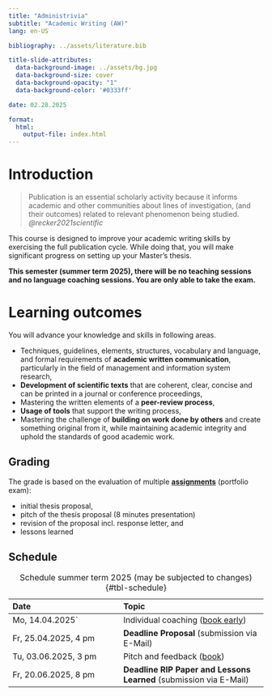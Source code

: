 ```yaml
---
title: "Administrivia"  
subtitle: "Academic Writing (AW)"
lang: en-US

bibliography: ../assets/literature.bib

title-slide-attributes:
  data-background-image: ../assets/bg.jpg
  data-background-size: cover
  data-background-opacity: "1"
  data-background-color: '#0333ff'

date: 02.28.2025

format: 
  html:
    output-file: index.html
---
```


# Introduction {.vertical-center background-color="#0333ff" background-image="../assets/bg.jpg"}

> Publication is an essential scholarly activity because it informs academic and other communities about lines of investigation, (and their outcomes) related to relevant phenomenon being studied. *@recker2021scientific*

:::notes
This course is designed to improve your academic writing skills by exercising the full publication cycle. While doing that, you will make significant progress on setting up your Master's thesis.

**This semester (summer term 2025), there will be no teaching sessions and no language coaching sessions. You are only able to take the exam.**
:::

# Learning outcomes

You will advance your knowledge and skills in following areas.

:::incremental
- Techniques, guidelines, elements, structures, vocabulary and language, and formal requirements of __academic written communication__, particularly in the field of management and information system research,
- __Development of scientific texts__ that are coherent, clear, concise and can be printed in a journal or conference proceedings,
- Mastering the written elements of a __peer-review process__,
- __Usage of tools__ that support the writing process,
- Mastering the challenge of __building on work done by others__ and create something original from it, while maintaining academic integrity and uphold the standards of good academic work.
:::

## Grading

The grade is based on the evaluation of multiple __[assignments](../assignment/)__ (portfolio exam):

:::incremental
- initial thesis proposal,
- pitch of the thesis proposal (8 minutes presentation)
- revision of the proposal incl. response letter, and
- lessons learned
:::

## Schedule {.scrollable .smaller}

|Date                    |Topic                          | 
|:-----------------------|:------------------------------|
| Mo, 14.04.2025`        | Individual coaching ([book early](https://calendly.com/awe-hnu/academic-writing?month=2025-04)) |
| Fr, 25.04.2025, 4 pm   | __Deadline Proposal__ (submission via E-Mail)          |
| Tu, 03.06.2025, 3 pm   | Pitch and feedback ([book](https://calendly.com/awe-hnu/academic-writing?month=2025-06)) |
| Fr, 20.06.2025, 8 pm   | __Deadline RIP Paper and Lessons Learned__ (submission via E-Mail) |

: Schedule summer term 2025 (may be subjected to changes) {#tbl-schedule}